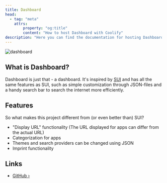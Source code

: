 ```yaml
---
title: Dashboard
head:
  - tag: "meta"
    attrs:
        property: "og:title"
        content: "How to host Dashboard with Coolify"
description: "Here you can find the documentation for hosting Dashboard with Coolify."
---
```



<Badge text="One-click setup." variant="note" size="large" />

![dashboard](https://github.com/phntxx/dashboard/blob/master/screenshot.png?raw=true)

## What is Dashboard?

Dashboard is just that - a dashboard. It's inspired by [SUI](https://github.com/jeroenpardon/sui) and has all the same features as SUI, such as simple customization through JSON-files and a handy search bar to search the internet more efficiently.

## Features

So what makes this project different from (or even better than) SUI?

- "Display URL" functionality (The URL displayed for apps can differ from the actual URL)
- Categorization for apps
- Themes and search providers can be changed using JSON
- Imprint functionality

## Links

- [GitHub ›](https://github.com/phntxx/dashboard?utm_source=coolify.io)
